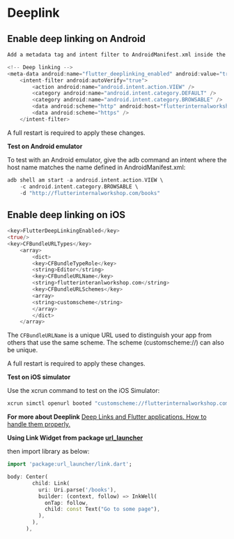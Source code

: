 # Deeplink

## Enable deep linking on Android

```dart
Add a metadata tag and intent filter to AndroidManifest.xml inside the <activity> tag with the ".MainActivity" name:
```

```dart
<!-- Deep linking -->
<meta-data android:name="flutter_deeplinking_enabled" android:value="true" />
    <intent-filter android:autoVerify="true">
        <action android:name="android.intent.action.VIEW" />
        <category android:name="android.intent.category.DEFAULT" />
        <category android:name="android.intent.category.BROWSABLE" />
        <data android:scheme="http" android:host="flutterinternalworkshop.com" />
        <data android:scheme="https" />
    </intent-filter>
```

A full restart is required to apply these changes.

**Test on Android emulator**

To test with an Android emulator, give the adb command an intent where the host name matches the name defined in AndroidManifest.xml:


```dart
adb shell am start -a android.intent.action.VIEW \
    -c android.intent.category.BROWSABLE \
    -d "http://flutterinternalworkshop.com/books"
```

## Enable deep linking on iOS

```dart
<key>FlutterDeepLinkingEnabled</key>
<true/>
<key>CFBundleURLTypes</key>
	<array>
		<dict>
		<key>CFBundleTypeRole</key>
		<string>Editor</string>
		<key>CFBundleURLName</key>
		<string>flutterinteranlworkshop.com</string>
		<key>CFBundleURLSchemes</key>
		<array>
		<string>customscheme</string>
		</array>
		</dict>
	</array>
```

The `CFBundleURLName` is a unique URL used to distinguish your app from others that use the same scheme. The scheme (customscheme://) can also be unique.

A full restart is required to apply these changes.

**Test on iOS simulator**

Use the xcrun command to test on the iOS Simulator:

```dart
xcrun simctl openurl booted "customscheme://flutterinternalworkshop.com/books"
```

**For more about Deeplink** [Deep Links and Flutter applications. How to handle them properly.](https://medium.com/flutter-community/deep-links-and-flutter-applications-how-to-handle-them-properly-8c9865af9283)

**Using Link Widget from package [url_launcher](https://pub.dev/packages/url_launcher)**

then import library as below:

```dart
import 'package:url_launcher/link.dart';
```

```dart
body: Center(
        child: Link(
          uri: Uri.parse('/books'),
          builder: (context, follow) => InkWell(
            onTap: follow,
            child: const Text("Go to some page"),
          ),
        ),
      ),
```

